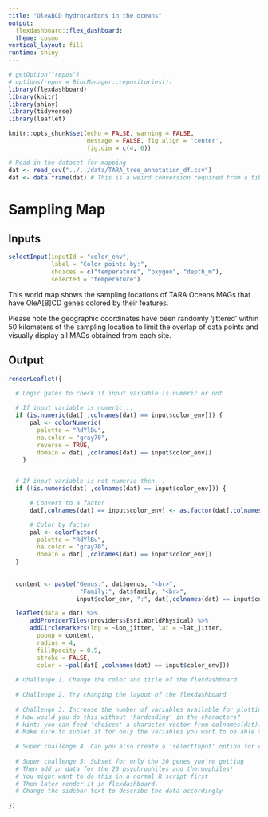 ```yaml
---
title: "OleABCD hydrocarbons in the oceans"
output:
  flexdashboard::flex_dashboard:
  theme: cosmo
vertical_layout: fill
runtime: shiny
---
```

  
```r
# getOption("repos")
# options(repos = BiocManager::repositories())
library(flexdashboard)
library(knitr)
library(shiny)
library(tidyverse)
library(leaflet)

knitr::opts_chunk$set(echo = FALSE, warning = FALSE,
                      message = FALSE, fig.align = 'center',
                      fig.dim = c(4, 6))
```


```r
# Read in the dataset for mapping
dat <- read_csv("../../data/TARA_tree_annotation_df.csv")
dat <- data.frame(dat) # This is a weird conversion required from a tibble to a data frame
```

Sampling Map
=====================================
Inputs {.sidebar data-width=350}
----------------------------------------------------------------------

```r
selectInput(inputId = "color_env", 
            label = "Color points by:", 
            choices = c("temperature", "oxygen", "depth_m"),
            selected = "temperature")
```

This world map shows the sampling locations of TARA Oceans MAGs that have OleA[B]CD genes colored by their features.

Please note the geographic coordinates have been randomly 'jittered' within 50 kilometers of the sampling location to limit the overlap of data points and  visually display all MAGs obtained from each site.

Output
----------------------------------------------------------------------
```r

renderLeaflet({

  # Logic gates to check if input variable is numeric or not  
    
  # If input variable is numeric...
  if (is.numeric(dat[ ,colnames(dat) == input$color_env])) {
      pal <- colorNumeric(
        palette = "RdYlBu",
        na.color = "gray70",
        reverse = TRUE,
        domain = dat[ ,colnames(dat) == input$color_env])
    }


  # If input variable is not numeric then...
  if (!is.numeric(dat[ ,colnames(dat) == input$color_env])) {

      # Convert to a factor
      dat[,colnames(dat) == input$color_env] <- as.factor(dat[,colnames(dat) == input$color_env])

      # Color by factor
      pal <- colorFactor(
        palette = "RdYlBu",
        na.color = "gray70",
        domain = dat[ ,colnames(dat) == input$color_env])
  }
   
    
  content <- paste("Genus:", dat$genus, "<br>",
                    "Family:", dat$family, "<br>",
                   input$color_env, ":", dat[,colnames(dat) == input$color_env])

  leaflet(data = dat) %>%
      addProviderTiles(providers$Esri.WorldPhysical) %>%
      addCircleMarkers(lng = ~lon_jitter, lat = ~lat_jitter,
        popup = content,
        radius = 4,      
        fillOpacity = 0.5, 
        stroke = FALSE,
        color = ~pal(dat[ ,colnames(dat) == input$color_env]))
  
  # Challenge 1. Change the color and title of the flexdashboard
  
  # Challenge 2. Try changing the layout of the flexdashboard
  
  # Challenge 3. Increase the number of variables available for plotting. 
  # How would you do this without 'hardcoding' in the characters?
  # Hint: you can feed 'choices' a character vector from colnames(dat). 
  # Make sure to subset it for only the variables you want to be able to plot!
  
  # Super challenge 4. Can you also create a 'selectInput' option for circle radius size?
  
  # Super challenge 5. Subset for only the 30 genes you're getting
  # Then add in data for the 20 psychrophiles and thermophiles!
  # You might want to do this in a normal R script first
  # Then later render it in flexdashboard.
  # Change the sidebar text to describe the data accordingly 
  
})
```
 